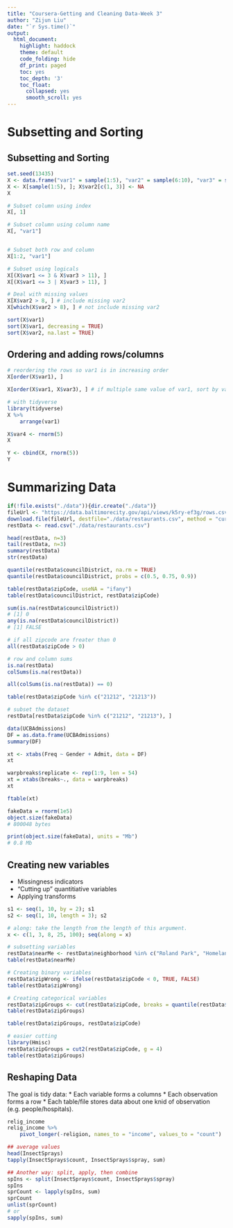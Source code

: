 ```yaml
---
title: "Coursera-Getting and Cleaning Data-Week 3"
author: "Zijun Liu"
date: "`r Sys.time()`"
output:
  html_document:
    highlight: haddock
    theme: default
    code_folding: hide
    df_print: paged
    toc: yes
    toc_depth: '3'
    toc_float:
      collapsed: yes
      smooth_scroll: yes
---
```



# Subsetting and Sorting

## Subsetting and Sorting
```r
set.seed(13435)
X <- data.frame("var1" = sample(1:5), "var2" = sample(6:10), "var3" = sample(11:15))
X <- X[sample(1:5), ]; X$var2[c(1, 3)] <- NA
X

```

```r
# Subset column using index
X[, 1]

# Subset column using column name
X[, "var1"]


# Subset both row and column
X[1:2, "var1"]

# Subset using logicals
X[(X$var1 <= 3 & X$var3 > 11), ]
X[(X$var1 <= 3 | X$var3 > 11), ]

# Deal with missing values
X[X$var2 > 8, ] # include missing var2
X[which(X$var2 > 8), ] # not include missing var2
```

```r
sort(X$var1)
sort(X$var1, decreasing = TRUE)
sort(X$var2, na.last = TRUE)
```

## Ordering and adding rows/columns
```r

# reordering the rows so var1 is in increasing order
X[order(X$var1), ]

X[order(X$var1, X$var3), ] # if multiple same value of var1, sort by var3

# with tidyverse
library(tidyverse)
X %>% 
    arrange(var1)
```

```r
X$var4 <- rnorm(5)
X

Y <- cbind(X, rnorm(5))
Y
```


# Summarizing Data

```r
if(!file.exists("./data")){dir.create("./data")}
fileUrl <- "https://data.baltimorecity.gov/api/views/k5ry-ef3g/rows.csv?accessType=DOWNLOAD"
download.file(fileUrl, destfile="./data/restaurants.csv", method = "curl")
restData <- read.csv("./data/restaurants.csv")

```


```r
head(restData, n=3)
tail(restData, n=3)
summary(restData)
str(restData)

quantile(restData$councilDistrict, na.rm = TRUE)
quantile(restData$councilDistrict, probs = c(0.5, 0.75, 0.9))

table(restData$zipCode, useNA = "ifany")
table(restData$councilDistrict, restData$zipCode)
```

```r
sum(is.na(restData$councilDistrict))
# [1] 0 
any(is.na(restData$councilDistrict))
# [1] FALSE

# if all zipcode are freater than 0
all(restData$zipCode > 0)

# row and column sums
is.na(restData)
colSums(is.na(restData))

all(colSums(is.na(restData)) == 0)
```

```r
table(restData$zipCode %in% c("21212", "21213"))

# subset the dataset
restData[restData$zipCode %in% c("21212", "21213"), ]
```

```r
data(UCBAdmissions)
DF = as.data.frame(UCBAdmissions)
summary(DF)

xt <- xtabs(Freq ~ Gender + Admit, data = DF)
xt
```

```r
warpbreaks$replicate <- rep(1:9, len = 54)
xt = xtabs(breaks~., data = warpbreaks)
xt

ftable(xt)
```

```r
fakeData = rnorm(1e5)
object.size(fakeData)
# 800048 bytes

print(object.size(fakeData), units = "Mb")
# 0.8 Mb
```

## Creating new variables

* Missingness indicators
* "Cutting up" quantitiative variables
* Applying transforms
```r

s1 <- seq(1, 10, by = 2); s1
s2 <- seq(1, 10, length = 3); s2

# along: take the length from the length of this argument.
x <- c(1, 3, 8, 25, 100); seq(along = x) 

```

```r
# subsetting variables
restData$nearMe <- restData$neighborhood %in% c("Roland Park", "Homeland")
table(restData$nearMe)

# Creating binary variables
restData$zipWrong <- ifelse(restData$zipCode < 0, TRUE, FALSE)
table(restData$zipWrong)

# Creating categorical variables
restData$zipGroups <- cut(restData$zipCode, breaks = quantile(restData$zipCode))
table(restData$zipGroups)

table(restData$zipGroups, restData$zipCode)

# easier cutting
library(Hmisc)
restData$zipGroups = cut2(restData$zipCode, g = 4)
table(restData$zipGroups)

```


## Reshaping Data  
The goal is tidy data:
* Each variable forms a columns
* Each observation forms a row
* Each table/file stores data about one knid of observation (e.g. people/hospitals).

```r
relig_income
relig_income %>% 
    pivot_longer(-religion, names_to = "income", values_to = "count")

## average values
head(InsectSprays)
tapply(InsectSprays$count, InsectSprays$spray, sum)

## Another way: split, apply, then combine
spIns <- split(InsectSprays$count, InsectSprays$spray)
spIns
sprCount <- lapply(spIns, sum)
sprCount
unlist(sprCount)
# or
sapply(spIns, sum)
```


